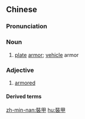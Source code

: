 {{also|装甲}}
==Chinese==
{{zh-forms|s=装甲}}

===Pronunciation===
{{zh-pron
|m=zhuāngjiǎ
|c=zong1 gaap3
|mn=qz,tw,xm,zz:chong-kah/qz,xm,zz:chng-kah
|cat=n,a
}}

===Noun===
{{zh-noun}}

# [[plate]] [[armor]]; [[vehicle]] armor

===Adjective===
{{zh-adj}}

# [[armored]]

====Derived terms====
{{zh-der|機械化裝甲部隊|裝甲兵|裝甲車|裝甲車輛}}

[[zh-min-nan:裝甲]]
[[hu:裝甲]]